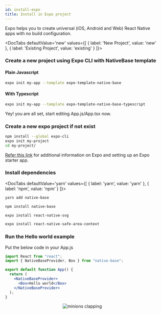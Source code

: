 ```yaml
---
id: install-expo
title: Install in Expo project
---
```



Expo helps you to create universal (iOS, Android and Web) React Native apps with no build configuration.

<DocTabs
  defaultValue='new'
  values={[
  { label: 'New Project', value: 'new' },
  { label: 'Existing Project', value: 'existing' }
  ]}>
 <DocTabItem value="new">

### Create a new project using Expo CLI with NativeBase template

<h4 style={{marginTop:"40px"}} className="mt-10 font-mono">Plain Javascript</h4>
<Box maxWidth="750px">

```bash
expo init my-app --template expo-template-native-base
```

</Box>

<h4 className="mt-8 font-mono">With Typescript</h4>
<Box maxWidth="750px">

```bash
expo init my-app --template expo-template-native-base-typescript
```

</Box>

Yey! you are all set, start editing App.js/App.tsx now.

</DocTabItem>

<DocTabItem value="existing">

### Create a new expo project if not exist

```bash
npm install --global expo-cli
expo init my-project
cd my-project/
```

[Refer this link](https://docs.expo.io/) for additional information on Expo and setting up an Expo starter app.

### Install dependencies

<DocTabs
  defaultValue='yarn'
  values={[
  { label: 'yarn', value: 'yarn' },
  { label: 'npm', value: 'npm' }
  ]}>

  <DocTabItem value="yarn">

```bash
yarn add native-base
```

  </DocTabItem>

  <DocTabItem value="npm">

```bash
npm install native-base
```

</DocTabItem>

  </DocTabs>

```bash
expo install react-native-svg
```

```bash
expo install react-native-safe-area-context
```

### Run the Hello world example

Put the below code in your App.js

```jsx
import React from "react";
import { NativeBaseProvider, Box } from "native-base";

export default function App() {
  return (
    <NativeBaseProvider>
      <Box>Hello world</Box>
    </NativeBaseProvider>
  );
}
```

</DocTabItem>
</DocTabs>

<Center>
  <AspectRatio ratio={2.21} w="100%" maxW="500">
    <Image source={{ uri: "/img/minion.gif" }} alt="minions clapping" />
  </AspectRatio>
</Center>

<Box>
  <Box mt="4" mb="8">
    <HStack pl="0" ml="0" space="4">
      <TileLink
        title="Customize NativeBaseProvider"
        url="setup-provider"
        description="NativeBaseProvider provides theme throughout your application"
        className="bg-blueGray-600 mt-2"
      />
      <TileLink
        title="Theme"
        url="default-theme"
        description="Read more about the default NativeBase theme and how to override it"
        className="bg-blueGray-600  mt-2"
      />
    </HStack>
    <Box mt="2" pl="0" ml="0">
      <TileLink
        title="Utility props"
        url="utility-props"
        description="Shorthands of commonly used styling props which maps with the provided theme"
        className="bg-blueGray-600"
      />
    </Box>
  </Box>
</Box>
